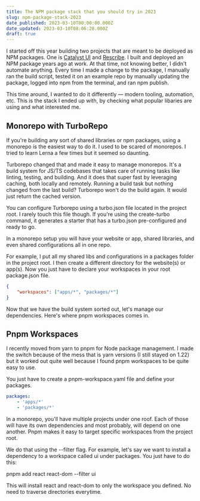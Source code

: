 ```yaml
---
title: The NPM package stack that you should try in 2023
slug: npm-package-stack-2023
date_published: 2023-03-10T00:00:00.000Z
date_updated: 2023-03-10T08:06:28.000Z
draft: true
---
```


I started off this year building two projects that are meant to be deployed as NPM packages. One is [Catalyst UI](https://catalyst-ui.com/) and [Rescribe](https://rescribe.site/). I built and deployed an NPM package years ago at work. At that time, not knowing better, I didn't automate anything. Every time I made a change to the package, I manually ran the build script, tested it on an example repo by manually updating the package, logged into npm from the terminal, and ran npm publish.

This time around, I wanted to do it differently — modern tooling, automation, etc. This is the stack I ended up with, by checking what popular libaries are using and what interested me.

## Monorepo with TurboRepo

If you're building any sort of shared libraries or npm packages, using a monorepo is the easiest way to do it. I used to be scared of monorepos. I tried to learn Lerna a few times but it seemed so daunting.

Turborepo changed that and made it easy to manage monorepos. It's a build system for JS/TS codebases that takes care of running tasks like linting, testing, and building. And it does that super fast by leveraging caching, both locally and remotely. Running a build task but nothing changed from the last build? Turborepo won't do the build again. It would just return the cached version.

You can configure Turborepo using a turbo.json file located in the project root. I rarely touch this file though. If you're using the create-turbo command, it generates a starter that has a turbo.json pre-configured and ready to go.

In a monorepo setup you will have your website or app, shared libraries, and even shared configurations all in one repo.

For example, I put all my shared libs and configurations in a packages folder in the project root. I then create a different directory for the website(s) or app(s). Now you just have to declare your workspaces in your root package.json file.

```json
{
	"workspaces": ["apps/*", "packages/*"]
}
```

Now that we have the build system sorted out, let's manage our dependencies. Here's where pnpm workspaces comes in.

## Pnpm Workspaces

I recently moved from yarn to pnpm for Node package management. I made the switch because of the mess that is yarn versions (I still stayed on 1.22) but it worked out quite well because I found pnpm workspaces to be quite easy to use.

You just have to create a pnpm-workspace.yaml file and define your packages.

```yaml
packages:
    - 'apps/*'
    - 'packages/*'
```

In a monorepo, you'll have multiple projects under one roof. Each of those will have its own dependencies and most probably, will depend on one another. Pnpm makes it easy to target specific workspaces from the project root.

We do that using the --filter flag. For example, let's say we want to install a dependency to a workspace called ui under packages. You just have to do this:

pnpm add react react-dom --filter ui

This will install react and react-dom to only the workspace you defined. No need to traverse directories everytime.
